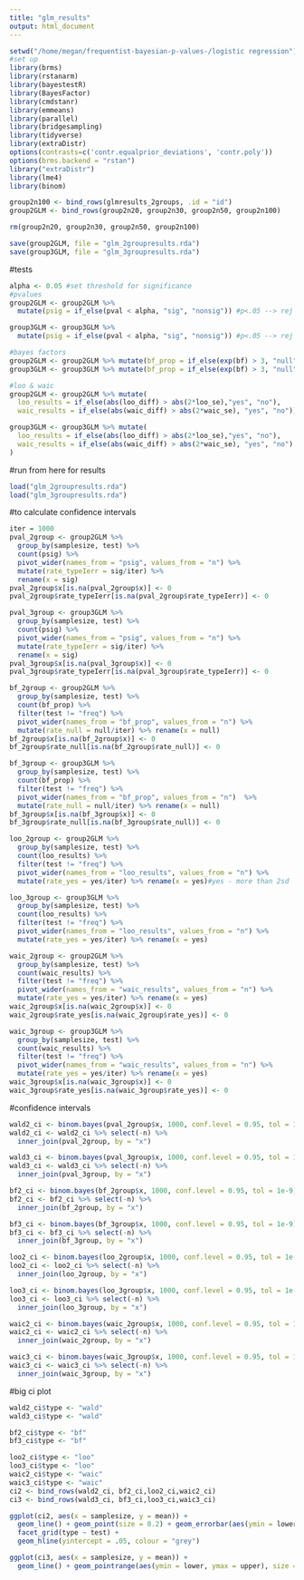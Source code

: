 ```yaml
---
title: "glm_results"
output: html_document
---
```


```r
setwd("/home/megan/frequentist-bayesian-p-values-/logistic regression")
#set up 
library(brms)
library(rstanarm)
library(bayestestR)
library(BayesFactor)
library(cmdstanr)
library(emmeans)
library(parallel)
library(bridgesampling)
library(tidyverse)
library(extraDistr)
options(contrasts=c('contr.equalprior_deviations', 'contr.poly'))
options(brms.backend = "rstan")
library("extraDistr")
library(lme4)
library(binom)
```

```r
group2n100 <- bind_rows(glmresults_2groups, .id = "id")
group2GLM <- bind_rows(group2n20, group2n30, group2n50, group2n100)

rm(group2n20, group2n30, group2n50, group2n100)

save(group2GLM, file = "glm_2groupresults.rda")
save(group3GLM, file = "glm_3groupresults.rda")
```

#tests 
```r
alpha <- 0.05 #set threshold for significance 
#pvalues
group2GLM <- group2GLM %>% 
  mutate(psig = if_else(pval < alpha, "sig", "nonsig")) #p<.05 --> rej null TRUE, do not rej FALSE

group3GLM <- group3GLM %>% 
  mutate(psig = if_else(pval < alpha, "sig", "nonsig")) #p<.05 --> rej null TRUE, do not rej FALSE

#bayes factors 
group2GLM <- group2GLM %>% mutate(bf_prop = if_else(exp(bf) > 3, "null", "no"))
group3GLM <- group3GLM %>% mutate(bf_prop = if_else(exp(bf) > 3, "null", "no"))

#loo & waic 
group2GLM <- group2GLM %>% mutate(
  loo_results = if_else(abs(loo_diff) > abs(2*loo_se),"yes", "no"),
  waic_results = if_else(abs(waic_diff) > abs(2*waic_se), "yes", "no")) 

group3GLM <- group3GLM %>% mutate(
  loo_results = if_else(abs(loo_diff) > abs(2*loo_se),"yes", "no"),
  waic_results = if_else(abs(waic_diff) > abs(2*waic_se), "yes", "no")
)
```


#run from here for results 
```r
load("glm_2groupresults.rda")
load("glm_3groupresults.rda")
```
#to calculate confidence intervals
```r
iter = 1000
pval_2group <- group2GLM %>% 
  group_by(samplesize, test) %>% 
  count(psig) %>% 
  pivot_wider(names_from = "psig", values_from = "n") %>% 
  mutate(rate_typeIerr = sig/iter) %>% 
  rename(x = sig) 
pval_2group$x[is.na(pval_2group$x)] <- 0
pval_2group$rate_typeIerr[is.na(pval_2group$rate_typeIerr)] <- 0

pval_3group <- group3GLM %>% 
  group_by(samplesize, test) %>% 
  count(psig) %>% 
  pivot_wider(names_from = "psig", values_from = "n") %>% 
  mutate(rate_typeIerr = sig/iter) %>% 
  rename(x = sig) 
pval_3group$x[is.na(pval_3group$x)] <- 0
pval_3group$rate_typeIerr[is.na(pval_3group$rate_typeIerr)] <- 0

bf_2group <- group2GLM %>% 
  group_by(samplesize, test) %>% 
  count(bf_prop) %>% 
  filter(test != "freq") %>% 
  pivot_wider(names_from = "bf_prop", values_from = "n") %>% 
  mutate(rate_null = null/iter) %>% rename(x = null)
bf_2group$x[is.na(bf_2group$x)] <- 0
bf_2group$rate_null[is.na(bf_2group$rate_null)] <- 0

bf_3group <- group3GLM %>% 
  group_by(samplesize, test) %>% 
  count(bf_prop) %>% 
  filter(test != "freq") %>% 
  pivot_wider(names_from = "bf_prop", values_from = "n")  %>% 
  mutate(rate_null = null/iter) %>% rename(x = null)
bf_3group$x[is.na(bf_3group$x)] <- 0
bf_3group$rate_null[is.na(bf_3group$rate_null)] <- 0

loo_2group <- group2GLM %>% 
  group_by(samplesize, test) %>% 
  count(loo_results) %>% 
  filter(test != "freq") %>% 
  pivot_wider(names_from = "loo_results", values_from = "n") %>% 
  mutate(rate_yes = yes/iter) %>% rename(x = yes)#yes - more than 2sd 

loo_3group <- group3GLM %>% 
  group_by(samplesize, test) %>% 
  count(loo_results) %>% 
  filter(test != "freq") %>% 
  pivot_wider(names_from = "loo_results", values_from = "n") %>% 
  mutate(rate_yes = yes/iter) %>% rename(x = yes)

waic_2group <- group2GLM %>% 
  group_by(samplesize, test) %>% 
  count(waic_results) %>% 
  filter(test != "freq") %>% 
  pivot_wider(names_from = "waic_results", values_from = "n") %>% 
  mutate(rate_yes = yes/iter) %>% rename(x = yes)
waic_2group$x[is.na(waic_2group$x)] <- 0
waic_2group$rate_yes[is.na(waic_2group$rate_yes)] <- 0

waic_3group <- group3GLM %>% 
  group_by(samplesize, test) %>% 
  count(waic_results) %>% 
  filter(test != "freq") %>% 
  pivot_wider(names_from = "waic_results", values_from = "n") %>% 
  mutate(rate_yes = yes/iter) %>% rename(x = yes)
waic_3group$x[is.na(waic_3group$x)] <- 0
waic_3group$rate_yes[is.na(waic_3group$rate_yes)] <- 0
```

#confidence intervals
```r
wald2_ci <- binom.bayes(pval_2group$x, 1000, conf.level = 0.95, tol = 1e-9)
wald2_ci <- wald2_ci %>% select(-n) %>% 
  inner_join(pval_2group, by = "x")

wald3_ci <- binom.bayes(pval_3group$x, 1000, conf.level = 0.95, tol = 1e-9)
wald3_ci <- wald3_ci %>% select(-n) %>% 
  inner_join(pval_3group, by = "x")

bf2_ci <- binom.bayes(bf_2group$x, 1000, conf.level = 0.95, tol = 1e-9)
bf2_ci <- bf2_ci %>% select(-n) %>% 
  inner_join(bf_2group, by = "x")

bf3_ci <- binom.bayes(bf_3group$x, 1000, conf.level = 0.95, tol = 1e-9)
bf3_ci <- bf3_ci %>% select(-n) %>% 
  inner_join(bf_3group, by = "x")

loo2_ci <- binom.bayes(loo_2group$x, 1000, conf.level = 0.95, tol = 1e-9)
loo2_ci <- loo2_ci %>% select(-n) %>% 
  inner_join(loo_2group, by = "x")

loo3_ci <- binom.bayes(loo_3group$x, 1000, conf.level = 0.95, tol = 1e-9)
loo3_ci <- loo3_ci %>% select(-n) %>% 
  inner_join(loo_3group, by = "x")

waic2_ci <- binom.bayes(waic_2group$x, 1000, conf.level = 0.95, tol = 1e-9)
waic2_ci <- waic2_ci %>% select(-n) %>% 
  inner_join(waic_2group, by = "x")

waic3_ci <- binom.bayes(waic_3group$x, 1000, conf.level = 0.95, tol = 1e-9)
waic3_ci <- waic3_ci %>% select(-n) %>% 
  inner_join(waic_3group, by = "x")
```
#big ci plot 
```r
wald2_ci$type <- "wald" 
wald3_ci$type <- "wald" 

bf2_ci$type <- "bf" 
bf3_ci$type <- "bf" 

loo2_ci$type <- "loo" 
loo3_ci$type <- "loo" 
waic2_ci$type <- "waic" 
waic3_ci$type <- "waic" 
ci2 <- bind_rows(wald2_ci, bf2_ci,loo2_ci,waic2_ci)
ci3 <- bind_rows(wald3_ci, bf3_ci,loo3_ci,waic3_ci)

ggplot(ci2, aes(x = samplesize, y = mean)) + 
  geom_line() + geom_point(size = 0.2) + geom_errorbar(aes(ymin = lower, ymax = upper), width = 0.5) + 
  facet_grid(type ~ test) + 
  geom_hline(yintercept = .05, colour = "grey")

ggplot(ci3, aes(x = samplesize, y = mean)) + 
  geom_line() + geom_pointrange(aes(ymin = lower, ymax = upper), size = 0.2) + facet_grid(test ~ type)
```